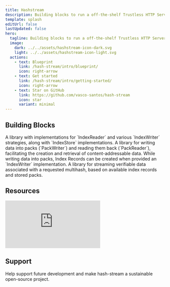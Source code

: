 ```yaml
---
title: Hashstream
description: Building blocks to run a off-the-shelf Trustless HTTP Server for Content-Addressable Data
template: splash
editUrl: false
lastUpdated: false
hero:
  tagline: Building blocks to run a off-the-shelf Trustless HTTP Server for Content-Addressable Data
  image:
    dark: ../../assets/hashstream-icon-dark.svg
    light: ../../assets/hashstream-icon-light.svg
  actions:
    - text: Blueprint
      link: /hash-stream/intro/blueprint/
      icon: right-arrow
    - text: Get started
      link: /hash-stream/intro/getting-started/
      icon: right-arrow
    - text: Star on GitHub
      link: https://github.com/vasco-santos/hash-stream
      icon: star
      variant: minimal
---
```



## Building Blocks

<CardGrid stagger>
  <Card title="Index" icon="seti:notebook">
    A library with implementations for `IndexReader` and various `IndexWriter`
    strategies, along with `IndexStore` implementations.
  </Card>
  <Card title="Pack" icon="seti:zip">
    A library for writing data into packs (`PackWriter`) and reading them back
    (`PackReader`), facilitating the creation and retrieval of
    content-addressable data. While writing data into packs, Index Records can
    be created when provided an `IndexWriter` implementation.
  </Card>
  <Card title="Streamer" icon="seti:video">
    A library for streaming verifiable data associated with a requested
    multihash, based on available index records and stored packs.
  </Card>
</CardGrid>

## Resources

<iframe
  src="https://www.youtube.com/embed/rFjz6n_UGaY"
  frameborder="0"
  allow="accelerometer; autoplay; clipboard-write; encrypted-media; gyroscope; picture-in-picture"
  allowfullscreen
></iframe>

## Support

Help support future development and make hash-stream a sustainable open-source project.
